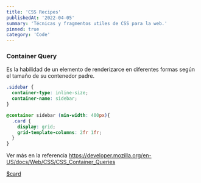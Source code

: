 ```yaml
---
title: 'CSS Recipes'
publishedAt: '2022-04-05'
summary: 'Técnicas y fragmentos utiles de CSS para la web.'
pinned: true
category: 'Code'
---
```

### Container Query

Es la habilidad de un elemento de renderizarce en diferentes formas según el tamaño de su contenedor padre.

```css
.sidebar {
  container-type: inline-size;
  container-name: sidebar;
}
```
```css
@container sidebar (min-width: 400px){
  .card {
    display: grid;
    grid-template-columns: 2fr 1fr;
  }
}
```
Ver más en la referencia https://developer.mozilla.org/en-US/docs/Web/CSS/CSS_Container_Queries

[$card](https://github.com/lichin-lin/gatsby-remark-link-preview/)